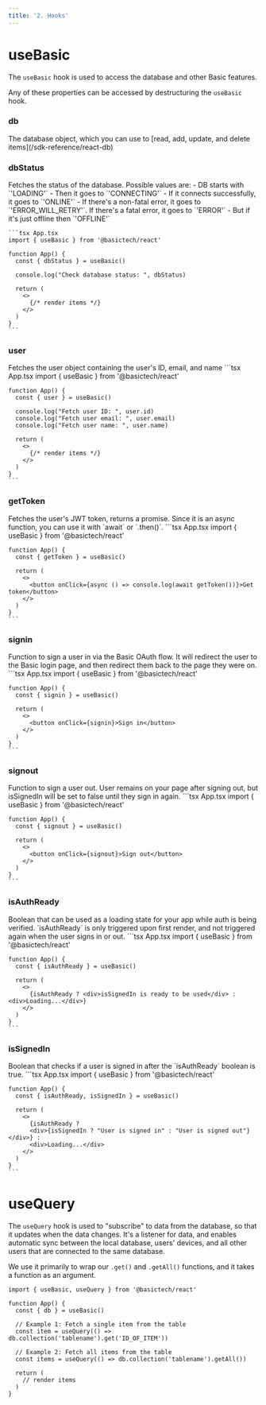 ```yaml
---
title: '2. Hooks'
---
```

# useBasic
The `useBasic` hook is used to access the database and other Basic features.

Any of these properties can be accessed by destructuring the `useBasic` hook.

### db
<ParamField query="db" type="json">
  The database object, which you can use to [read, add, update, and delete items](/sdk-reference/react-db)
</ParamField>

### dbStatus
<ParamField query="dbStatus" type="string">
  Fetches the status of the database. Possible values are:
  - DB starts with `'LOADING'`
  - Then it goes to `'CONNECTING'`
  - If it connects successfully, it goes to `'ONLINE'`
  - If there's a non-fatal error, it goes to `'ERROR_WILL_RETRY'`. If there's a fatal error, it goes to `'ERROR'`
  - But if it's just offline then `'OFFLINE'`

    ```tsx App.tsx
    import { useBasic } from '@basictech/react'

    function App() {
      const { dbStatus } = useBasic()

      console.log("Check database status: ", dbStatus)

      return (
        <>
          {/* render items */}
        </>
      )
    }
    ```
</ParamField>

### user
<ParamField query="user" type="json">
  Fetches the user object containing the user's ID, email, and name
    ```tsx App.tsx
    import { useBasic } from '@basictech/react'

    function App() {
      const { user } = useBasic()

      console.log("Fetch user ID: ", user.id)
      console.log("Fetch user email: ", user.email)
      console.log("Fetch user name: ", user.name)

      return (
        <>
          {/* render items */}
        </>
      )
    }
    ```
</ParamField>

### getToken
<ParamField query="getToken" type="async function">
  Fetches the user's JWT token, returns a promise. Since it is an async function, you can use it with `await` or `.then()`.
    ```tsx App.tsx
    import { useBasic } from '@basictech/react'

    function App() {
      const { getToken } = useBasic()

      return (
        <>
          <button onClick={async () => console.log(await getToken())}>Get token</button>
        </>
      )
    }
    ```
</ParamField>

### signin
<ParamField query="signin" type="function">
  Function to sign a user in via the Basic OAuth flow. It will redirect the user to the Basic login page, and then redirect them back to the page they were on.
    ```tsx App.tsx
    import { useBasic } from '@basictech/react'

    function App() {
      const { signin } = useBasic()

      return (
        <>
          <button onClick={signin}>Sign in</button>
        </>
      )
    }
    ```
</ParamField>

### signout
<ParamField query="signout" type="function">
  Function to sign a user out. User remains on your page after signing out, but isSignedIn will be set to false until they sign in again.
    ```tsx App.tsx
    import { useBasic } from '@basictech/react'

    function App() {
      const { signout } = useBasic()

      return (
        <>
          <button onClick={signout}>Sign out</button>
        </>
      )
    }
    ```
</ParamField>

### isAuthReady
<ParamField query="isAuthReady" type="boolean">
  Boolean that can be used as a loading state for your app while auth is being verified. `isAuthReady` is only triggered upon first render, and not triggered again when the user signs in or out.
    ```tsx App.tsx
    import { useBasic } from '@basictech/react'

    function App() {
      const { isAuthReady } = useBasic()

      return (
        <>
          {isAuthReady ? <div>isSignedIn is ready to be used</div> : <div>Loading...</div>}
        </>
      )
    }
    ```
</ParamField>

### isSignedIn
<ParamField query="isSignedIn" type="boolean">
  Boolean that checks if a user is signed in after the `isAuthReady` boolean is true. 
    ```tsx App.tsx
    import { useBasic } from '@basictech/react'

    function App() {
      const { isAuthReady, isSignedIn } = useBasic()

      return (
        <>
          {isAuthReady ? 
          <div>{isSignedIn ? "User is signed in" : "User is signed out"}</div>} :
          <div>Loading...</div>
        </>
      )
    }
    ```
</ParamField>

# useQuery
The `useQuery` hook is used to "subscribe" to data from the database, so that it updates when the data changes.
It's a listener for data, and enables automatic sync between the local database, users' devices, and all other users that are connected to the same database.

We use it primarily to wrap our `.get()` and `.getAll()` functions, and it takes a function as an argument.

``` tsx
import { useBasic, useQuery } from '@basictech/react'

function App() {
  const { db } = useBasic()

  // Example 1: Fetch a single item from the table
  const item = useQuery(() => db.collection('tablename').get('ID_OF_ITEM'))

  // Example 2: Fetch all items from the table
  const items = useQuery(() => db.collection('tablename').getAll())

  return (
    // render items
  )
}
```